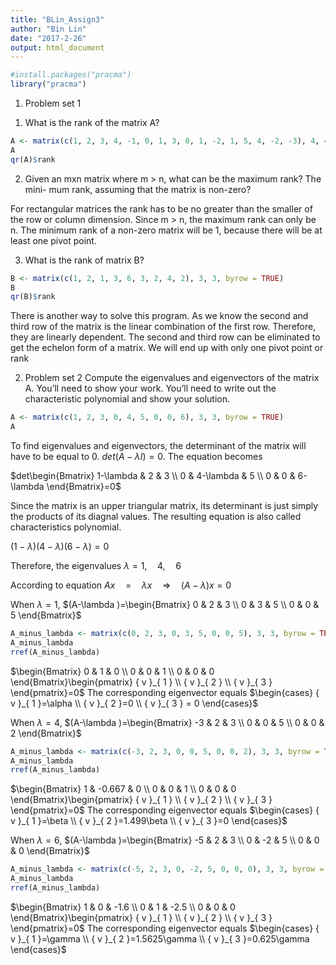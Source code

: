 ---
title: "BLin_Assign3"
author: "Bin Lin"
date: "2017-2-26"
output: html_document
---
```{r}
#install.packages("pracma")
library("pracma")
```


1. Problem set 1
(1) What is the rank of the matrix A?

```{r}
A <- matrix(c(1, 2, 3, 4, -1, 0, 1, 3, 0, 1, -2, 1, 5, 4, -2, -3), 4, 4, byrow = TRUE)
A
qr(A)$rank

```

(2) Given an mxn matrix where m > n, what can be the maximum rank? The mini-
mum rank, assuming that the matrix is non-zero?

For rectangular matrices the rank has to be no greater than the smaller of the row or column dimension. Since m > n, the maximum rank can only be n. The minimum rank of a non-zero matrix will be 1, because there will be at least one pivot point.  



(3) What is the rank of matrix B?

```{r}
B <- matrix(c(1, 2, 1, 3, 6, 3, 2, 4, 2), 3, 3, byrow = TRUE)
B
qr(B)$rank
```
There is another way to solve this program. As we know the second and third row of the matrix is the linear combination of the first row. Therefore, they are linearly dependent. The second and third row can be eliminated to get the echelon form of a matrix. We will end up with only one pivot point or rank

2. Problem set 2
Compute the eigenvalues and eigenvectors of the matrix A. You'll need to show your
work. You'll need to write out the characteristic polynomial and show your solution.

```{r}
A <- matrix(c(1, 2, 3, 0, 4, 5, 0, 0, 6), 3, 3, byrow = TRUE)
A
```

To find eigenvalues and eigenvectors, the determinant of the matrix will have to be equal to 0.
$det(A-\lambda I)=0$. The equation becomes

$det\begin{Bmatrix} 1-\lambda  & 2 & 3 \\ 0 & 4-\lambda  & 5 \\ 0 & 0 & 6-\lambda  \end{Bmatrix}=0$

Since the matrix is an upper triangular matrix, its determinant is just simply the products of its diagnal values. The resulting equation is also called characteristics polynomial.

$(1-\lambda )(4-\lambda )(6-\lambda )=0$

Therefore, the eigenvalues $\lambda =1,\quad 4,\quad 6$

According to equation $Ax\quad =\quad \lambda x\quad \Rightarrow \quad (A-\lambda )x=0$ 

When $\lambda=1$, 
$(A-\lambda )=\begin{Bmatrix} 0 & 2 & 3 \\ 0 & 3 & 5 \\ 0 & 0 & 5 \end{Bmatrix}$
```{r}
A_minus_lambda <- matrix(c(0, 2, 3, 0, 3, 5, 0, 0, 5), 3, 3, byrow = TRUE)
A_minus_lambda
rref(A_minus_lambda)
```
$\begin{Bmatrix} 0 & 1 & 0 \\ 0 & 0 & 1 \\ 0 & 0 & 0 \end{Bmatrix}\begin{pmatrix} { v }_{ 1 } \\ { v }_{ 2 } \\ { v }_{ 3 } \end{pmatrix}=0$
The corresponding eigenvector equals $\begin{cases} { v }_{ 1 }=\alpha  \\ { v }_{ 2 }=0 \\ { v }_{ 3 } = 0 \end{cases}$




When $\lambda=4$,
$(A-\lambda )=\begin{Bmatrix} -3 & 2 & 3 \\ 0 & 0 & 5 \\ 0 & 0 & 2 \end{Bmatrix}$
```{r}
A_minus_lambda <- matrix(c(-3, 2, 3, 0, 0, 5, 0, 0, 2), 3, 3, byrow = TRUE)
A_minus_lambda
rref(A_minus_lambda)
```

$\begin{Bmatrix} 1 & -0.667 & 0 \\ 0 & 0 & 1 \\ 0 & 0 & 0 \end{Bmatrix}\begin{pmatrix} { v }_{ 1 } \\ { v }_{ 2 } \\ { v }_{ 3 } \end{pmatrix}=0$
The corresponding eigenvector equals $\begin{cases} { v }_{ 1 }=\beta  \\ { v }_{ 2 }=1.499\beta \\ { v }_{ 3 }=0 \end{cases}$


When $\lambda=6$,
$(A-\lambda )=\begin{Bmatrix} -5 & 2 & 3 \\ 0 & -2 & 5 \\ 0 & 0 & 0 \end{Bmatrix}$
```{r}
A_minus_lambda <- matrix(c(-5, 2, 3, 0, -2, 5, 0, 0, 0), 3, 3, byrow = TRUE)
A_minus_lambda
rref(A_minus_lambda)
```
$\begin{Bmatrix} 1 & 0 & -1.6 \\ 0 & 1 & -2.5 \\ 0 & 0 & 0 \end{Bmatrix}\begin{pmatrix} { v }_{ 1 } \\ { v }_{ 2 } \\ { v }_{ 3 } \end{pmatrix}=0$
The corresponding eigenvector equals $\begin{cases} { v }_{ 1 }=\gamma   \\ { v }_{ 2 }=1.5625\gamma \\ { v }_{ 3 }=0.625\gamma \end{cases}$

